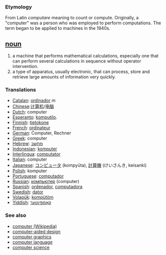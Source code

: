 === Etymology ===
From Latin ''computare'' meaning to count or compute.  Originally, a "computer" was a person who was employed to perform computations.  The term began to be applied to machines in the 1940s.

== [[noun]] ==
#a machine that performs mathematical calculations, especially one that can perform several calculations in sequence without operator intervention.
#a type of apparatus, usually electronic, that can process, store and retrieve large amounts of information very quickly.

===Translations===
*[[Catalan]]: [[ordinador]] ''m''
*[[Chinese]]:[[计算机]]/[[电脑]]
*[[Dutch]]: computer
*[[Esperanto]]: [[komputilo]].
*[[Finnish]]: [[tietokone]]
*[[French]]: [[ordinateur]]
*[[German]]: Computer, Rechner
*[[Greek]]: computer
*[[Hebrew]]: [[מחשב]]
*[[Indonesian]]: [[komputer]]
*[[Interlingua]]: [[computator]]
*[[Italian]]: computer
*[[Japanese]]: [[コンピュータ]] (kompyūta), [[計算機]] (けいさんき, keisanki)
*[[Polish]]: komputer
*[[Portuguese]]: [[computador]]
*[[Russian]]: [[компьютер]] (computer)
*[[Spanish]]: [[ordenador]], [[computadora]]
*[[Swedish]]: [[dator]]
*[[Volapük]]: [[kompütöm]]
*[[Yiddish]]: [[קאָמפּיוטער]]

=== See also ===
*[[w:computer|computer (Wikipedia)]]
*[[computer-aided design]]
*[[computer graphics]]
*[[computer language]]
*[[computer science]]